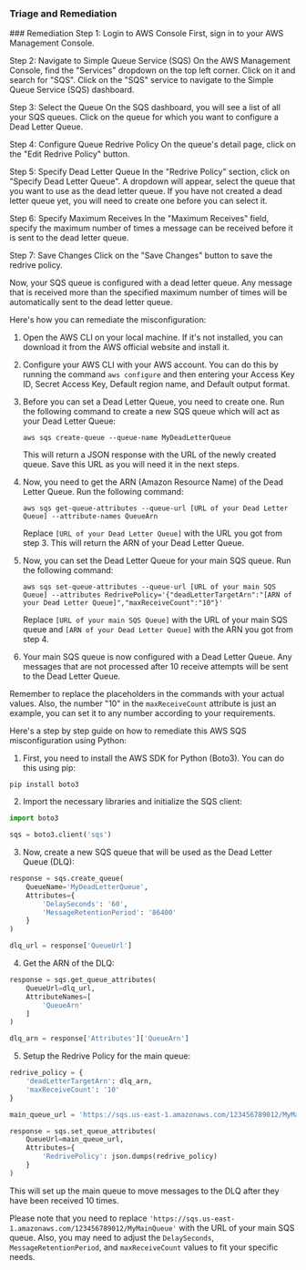 
### Triage and Remediation
<Tabs>

<Tab title='Remediation'>
### Remediation

<AccordionGroup>
<Accordion title='Using Console' defaultOpen='true'>
Step 1: Login to AWS Console
First, sign in to your AWS Management Console.

Step 2: Navigate to Simple Queue Service (SQS)
On the AWS Management Console, find the "Services" dropdown on the top left corner. Click on it and search for "SQS". Click on the "SQS" service to navigate to the Simple Queue Service (SQS) dashboard.

Step 3: Select the Queue
On the SQS dashboard, you will see a list of all your SQS queues. Click on the queue for which you want to configure a Dead Letter Queue.

Step 4: Configure Queue Redrive Policy
On the queue's detail page, click on the "Edit Redrive Policy" button. 

Step 5: Specify Dead Letter Queue
In the "Redrive Policy" section, click on "Specify Dead Letter Queue". A dropdown will appear, select the queue that you want to use as the dead letter queue. If you have not created a dead letter queue yet, you will need to create one before you can select it.

Step 6: Specify Maximum Receives
In the "Maximum Receives" field, specify the maximum number of times a message can be received before it is sent to the dead letter queue.

Step 7: Save Changes
Click on the "Save Changes" button to save the redrive policy. 

Now, your SQS queue is configured with a dead letter queue. Any message that is received more than the specified maximum number of times will be automatically sent to the dead letter queue.
</Accordion>

<Accordion title='Using CLI'>
Here's how you can remediate the misconfiguration:

1. Open the AWS CLI on your local machine. If it's not installed, you can download it from the AWS official website and install it. 

2. Configure your AWS CLI with your AWS account. You can do this by running the command `aws configure` and then entering your Access Key ID, Secret Access Key, Default region name, and Default output format.

3. Before you can set a Dead Letter Queue, you need to create one. Run the following command to create a new SQS queue which will act as your Dead Letter Queue:

   ```
   aws sqs create-queue --queue-name MyDeadLetterQueue
   ```
   This will return a JSON response with the URL of the newly created queue. Save this URL as you will need it in the next steps.

4. Now, you need to get the ARN (Amazon Resource Name) of the Dead Letter Queue. Run the following command:

   ```
   aws sqs get-queue-attributes --queue-url [URL of your Dead Letter Queue] --attribute-names QueueArn
   ```
   Replace `[URL of your Dead Letter Queue]` with the URL you got from step 3. This will return the ARN of your Dead Letter Queue.

5. Now, you can set the Dead Letter Queue for your main SQS queue. Run the following command:

   ```
   aws sqs set-queue-attributes --queue-url [URL of your main SQS Queue] --attributes RedrivePolicy='{"deadLetterTargetArn":"[ARN of your Dead Letter Queue]","maxReceiveCount":"10"}'
   ```
   Replace `[URL of your main SQS Queue]` with the URL of your main SQS queue and `[ARN of your Dead Letter Queue]` with the ARN you got from step 4.

6. Your main SQS queue is now configured with a Dead Letter Queue. Any messages that are not processed after 10 receive attempts will be sent to the Dead Letter Queue.

Remember to replace the placeholders in the commands with your actual values. Also, the number "10" in the `maxReceiveCount` attribute is just an example, you can set it to any number according to your requirements.
</Accordion>

<Accordion title='Using Python'>
Here's a step by step guide on how to remediate this AWS SQS misconfiguration using Python:

1. First, you need to install the AWS SDK for Python (Boto3). You can do this using pip:

```
pip install boto3
```

2. Import the necessary libraries and initialize the SQS client:

```python
import boto3

sqs = boto3.client('sqs')
```

3. Now, create a new SQS queue that will be used as the Dead Letter Queue (DLQ):

```python
response = sqs.create_queue(
    QueueName='MyDeadLetterQueue',
    Attributes={
        'DelaySeconds': '60',
        'MessageRetentionPeriod': '86400'
    }
)

dlq_url = response['QueueUrl']
```

4. Get the ARN of the DLQ:

```python
response = sqs.get_queue_attributes(
    QueueUrl=dlq_url,
    AttributeNames=[
        'QueueArn'
    ]
)

dlq_arn = response['Attributes']['QueueArn']
```

5. Setup the Redrive Policy for the main queue:

```python
redrive_policy = {
    'deadLetterTargetArn': dlq_arn,
    'maxReceiveCount': '10'
}

main_queue_url = 'https://sqs.us-east-1.amazonaws.com/123456789012/MyMainQueue'

response = sqs.set_queue_attributes(
    QueueUrl=main_queue_url,
    Attributes={
        'RedrivePolicy': json.dumps(redrive_policy)
    }
)
```

This will set up the main queue to move messages to the DLQ after they have been received 10 times.

Please note that you need to replace `'https://sqs.us-east-1.amazonaws.com/123456789012/MyMainQueue'` with the URL of your main SQS queue. Also, you may need to adjust the `DelaySeconds`, `MessageRetentionPeriod`, and `maxReceiveCount` values to fit your specific needs.
</Accordion>

</AccordionGroup>
</Tab>
</Tabs>
